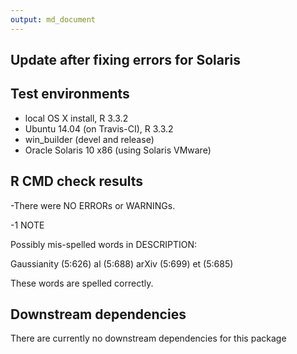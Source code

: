 ```yaml
---
output: md_document
---
```

## Update after fixing errors for Solaris

## Test environments
* local OS X install, R 3.3.2
* Ubuntu 14.04 (on Travis-CI), R 3.3.2
* win_builder (devel and release)
* Oracle Solaris 10 x86 (using Solaris VMware)


## R CMD check results

-There were NO ERRORs or WARNINGs.

-1 NOTE 

 Possibly mis-spelled words in DESCRIPTION:
 
  Gaussianity (5:626)
  al (5:688)
  arXiv (5:699)
  et (5:685)
  
  These words are spelled correctly. 
  
## Downstream dependencies
   There are currently no downstream dependencies for this package

